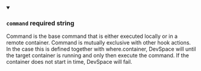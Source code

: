 
<details className="config-field" data-expandable="false" open>
<summary>

### `command` <span class="config-field-required" data-required="false">required</span> <span class="config-field-type">string</span> <span class="config-field-default"></span>

Command is the base command that is either executed locally or in a remote container.
Command is mutually exclusive with other hook actions. In the case this is defined
together with where.container, DevSpace will until the target container is running and
only then execute the command. If the container does not start in time, DevSpace will fail.

</summary>



</details>

